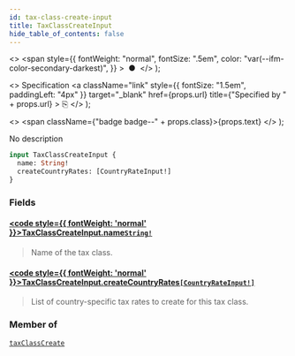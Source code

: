 ```yaml
---
id: tax-class-create-input
title: TaxClassCreateInput
hide_table_of_contents: false
---
```


  <>
    <span
      style={{
        fontWeight: "normal",
        fontSize: ".5em",
        color: "var(--ifm-color-secondary-darkest)",
      }}
    >
      &nbsp;●&nbsp;
    </span>
  </>
);

  <>
    Specification
    <a
      className="link"
      style={{ fontSize: "1.5em", paddingLeft: "4px" }}
      target="\_blank"
      href={props.url}
      title={"Specified by " + props.url}
    >
      ⎘
    </a>
  </>
);

  <>
    <span className={"badge badge--" + props.class}>{props.text}</span>
  </>
);

No description

```graphql
input TaxClassCreateInput {
  name: String!
  createCountryRates: [CountryRateInput!]
}
```

### Fields

#### [<code style={{ fontWeight: 'normal' }}>TaxClassCreateInput.<b>name</b></code>](#)<Bullet />[`String!`](../../api-reference/miscellaneous/scalars/string) <Badge class="secondary" text="non-null"/> <Badge class="secondary" text="scalar"/> <Badge class="secondary" text="miscellaneous"/>

> Name of the tax class.

#### [<code style={{ fontWeight: 'normal' }}>TaxClassCreateInput.<b>createCountryRates</b></code>](#)<Bullet />[`[CountryRateInput!]`](../../api-reference/taxes/inputs/country-rate-input) <Badge class="secondary" text="list"/> <Badge class="secondary" text="input"/> <Badge class="secondary" text="taxes"/>

> List of country-specific tax rates to create for this tax class.

### Member of

[`taxClassCreate`](../../api-reference/taxes/mutations/tax-class-create) <Badge class="secondary" text="mutation"/>
